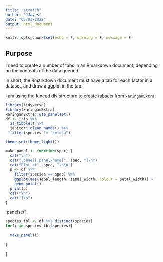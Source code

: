 ```yaml
---
title: "scratch"
author: "JJayes"
date: "05/03/2022"
output: html_document
---
```


```r
knitr::opts_chunk$set(echo = F, warning = F, message = F)
```

## Purpose

I need to create a number of tabs in an Rmarkdown document, depending on the contents of the data queried.

In short, the Rmarkdown document must have a tab for each factor in a dataset, and draw a ggplot in the tab.

I am using the fenced div structure to create tabsets from `xaringanExtra`.

```r
library(tidyverse)
library(xaringanExtra)
xaringanExtra::use_panelset()
df <- iris %>%
  as_tibble() %>%
  janitor::clean_names() %>%
  filter(species != "setosa")
```

```r
theme_set(theme_light())
```


```r
make_panel <- function(spec) {
  cat("\n")
  cat(".panel[.panel-name[", spec, "]\n")
  cat("Plot of", spec, "\n\n")
  p <- df %>%
    filter(species == spec) %>%
    ggplot(aes(sepal_length, sepal_width, colour = petal_width)) +
    geom_point()
  print(p)
  cat("\n")
  cat("]\n")
}
```


.panelset[

```r
species_tbl <- df %>% distinct(species)
for(i in species_tbl$species){
  
  make_panel(i)
  
}
```

]
